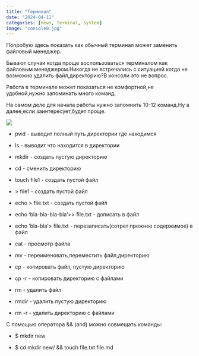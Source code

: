 ```yaml
---
title: "Терминал"
date: "2024-04-11"
categories: [news, terminal, system]
image: "console0.jpg"
---
```


Попробую здесь показать как обычный терминал может заменить файловый менеджер.

Бывают случаи когда проще воспользоваться терминалом как файловым менеджером.Никогда не  встречались с ситуацией когда не возможно удалить файл,директорию?В консоли это не вопрос.

Работа в терминале может показаться не комфортной,не удобной,нужно запоминать много команд.

На самом деле для начала работы нужно запомнить 10-12 команд.Ну а далее,если заинтересует,будет проще.

![](console.jpg)

- pwd - выводит полный путь директории где находимся

- ls - выводит что находится в директории

- mkdir - создать пустую директорию

- cd - сменить директорию

- touch file1 - создать пустой файл

- \> file1 - создать пустой файл

- echo > file.txt - создать пустой файл

- echo 'bla-bla-bla-bla'>> file.txt - дописать в файл

- echo 'bla-bla'> file.txt - перезаписать(сотрет прежнее содержимое) в файл

- cat - просмотр файла

- mv - переименовать,переместить файл,директорию

- cp - копировать файл, пустую директорию

- cp -r - копировать директорию с файлами

- rm - удалить файл

- rmdir - удалить пустую директорию

- rm -r - удалить директорию с файлами

С помощью оператора && (and) можно совмещать команды:

- $ mkdir new

- $ cd mkdir new/ && touch file.txt file.md

